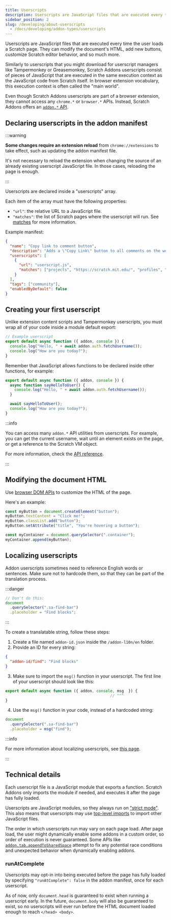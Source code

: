 ```yaml
---
title: Userscripts
description: Userscripts are JavaScript files that are executed every time the user loads a Scratch page. They can modify the document's HTML, add new buttons, customize Scratch editor behavior, and so much more.
sidebar_position: 2
slug: /developing/about-userscripts
  - /docs/developing/addon-types/userscripts
---
```



Userscripts are JavaScript files that are executed every time the user loads a Scratch page.
They can modify the document's HTML, add new buttons, customize Scratch editor behavior, and so much more.

Similarly to userscripts that you might download for userscript managers like Tampermonkey or Greasemonkey,
Scratch Addons userscripts consist of pieces of JavaScript that are executed in the same execution context as the JavaScript code from Scratch itself.
In browser extension vocabulary, this execution context is often called the "main world".

Even though Scratch Addons userscripts are part of a browser extension, they cannot access any `chrome.*` or `browser.*` APIs.
Instead, Scratch Addons offers an [`addon.*` API](/docs/reference/addon-api/).

## Declaring userscripts in the addon manifest

:::warning

**Some changes require an extension reload** from `chrome://extensions` to take effect, such as updating the addon manifest file.

It's not necessary to reload the extension when changing the source of an already existing userscript JavaScript file.
In those cases, reloading the page is enough.

:::

Userscripts are declared inside a "userscripts" array.

Each item of the array must have the following properties:

* `"url"`: the relative URL to a JavaScript file.
* `"matches"`: the list of Scratch pages where the userscript will run. See [matches](/docs/reference/addon-manifest/#matches) for more information.

Example manifest:

```json title="addon.json"
{
  "name": "Copy link to comment button",
  "description": "Adds a \"Copy Link\" button to all comments on the website, next to the \"Report\" button.",
  "userscripts": [
    {
      "url": "userscript.js",
      "matches": ["projects", "https://scratch.mit.edu/", "profiles", "studios"]
    }
  ],
  "tags": ["community"],
  "enabledByDefault": false
}
```

## Creating your first userscript

Unlike extension content scripts and Tampermonkey userscripts, you must wrap all of your code inside a module default export:

```js
// Example userscript
export default async function ({ addon, console }) {
  console.log("Hello, " + await addon.auth.fetchUsername());
  console.log("How are you today?");
}
```

Remember that JavaScript allows functions to be declared inside other functions, for example:

```js
export default async function ({ addon, console }) {
  async function sayHelloToUser() {
    console.log("Hello, " + await addon.auth.fetchUsername());
  }

  await sayHelloToUser();
  console.log("How are you today?");
}
```

:::info

You can access many `addon.*` API utilities from userscripts.
For example, you can get the current username, wait until an element exists on the page, or get a reference to the Scratch VM object.

For more information, check the [API reference](/docs/reference/addon-api/).

:::

## Modifying the document HTML

Use [browser DOM APIs](https://developer.mozilla.org/en-US/docs/Web/API/HTML_DOM_API) to customize the HTML of the page.

Here's an example:

```js
const myButton = document.createElement("button");
myButton.textContent = "Click me!";
myButton.classList.add("button");
myButton.setAttribute("title", "You're hovering a button");

const myContainer = document.querySelector(".container");
myContainer.append(myButton);
```

## Localizing userscripts

Addon userscripts sometimes need to reference English words or sentences.
Make sure not to hardcode them, so that they can be part of the translation process.

:::danger

```js
// Don't do this:
document
  .querySelector(".sa-find-bar")
  .placeholder = "Find blocks";
```

:::

To create a translatable string, follow these steps:

1. Create a file named `addon-id.json` inside the `/addon-l10n/en` folder.
2. Provide an ID for every string:
```json title="addon-id.json"
{
  "addon-id/find": "Find blocks"
}
```
3. Make sure to import the `msg()` function in your userscript. The first line of your userscript should look like this:

```js
export default async function ({ addon, console, msg  }) {
                                              // ^^^
}
```
4. Use the `msg()` function in your code, instead of a hardcoded string:
```js
document
  .querySelector(".sa-find-bar")
  .placeholder = msg("find");
```

:::info

For more information about localizing userscripts, see [this page](/docs/localization/localizing-addons/).

:::

## Technical details

Each userscript file is a JavaScript module that exports a function.
Scratch Addons only imports the module if needed, and executes it after the page has fully loaded.

Userscripts are JavaScript modules, so they always run on ["strict mode"](https://developer.mozilla.org/en-US/docs/Web/JavaScript/Reference/Strict_mode).
This also means that userscripts may use [top-level imports](https://developer.mozilla.org/en-US/docs/Web/JavaScript/Reference/Statements/import) to import other JavaScript files.

The order in which userscripts run may vary on each page load.
After page load, the user might dynamically enable some addons in a custom order, so order of execution is never guaranteed.
Some APIs like [`addon.tab.appendToSharedSpace`](/docs/reference/addon-api/addon.tab/addon.tab.appendtosharedspace/) attempt to fix any potential race conditions and unexpected behavior when dynamically enabling addons.

### runAtComplete

Userscripts may opt-in into being executed before the page has fully loaded by specifying `"runAtComplete": false` in the addon manifest, once for each userscript.

As of now, only `document.head` is guaranteed to exist when running a userscript early.
In the future, `document.body` will also be guaranteed to exist, so no userscripts will ever run before the HTML document loaded enough to reach `</head> <body>`.
